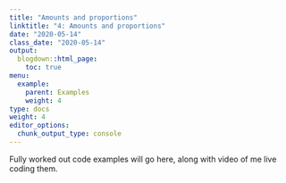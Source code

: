 ```yaml
---
title: "Amounts and proportions"
linktitle: "4: Amounts and proportions"
date: "2020-05-14"
class_date: "2020-05-14"
output:
  blogdown::html_page:
    toc: true
menu:
  example:
    parent: Examples
    weight: 4
type: docs
weight: 4
editor_options: 
  chunk_output_type: console
---
```


Fully worked out code examples will go here, along with video of me live coding them.
